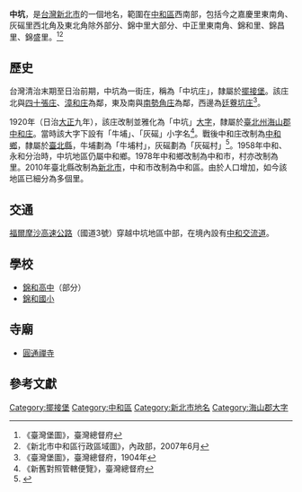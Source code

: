 {{Primarysources|time=2021-04-09T16:12:43+00:00}}

{{noteTA
|1 = 庄
}}
{{Infobox Hokkien name
| title      = 中坑
| hanji      = 中坑
| poj        = Tiong-khiⁿ
| hanlo      = 
| tl         = Tiong-khinn
| bp         = 
| hokkienipa = 
| lm         = 
| image      = 
| image_size = 
| caption    = 
}}
'''中坑'''，是[[台灣|台灣]][[新北市|新北市]]的一個地名，範圍在[[中和區|中和區]]西南部，包括今之嘉慶里東南角、灰磘里西北角及東北角除外部分、錦中里大部分、中正里東南角、錦和里、錦昌里、錦盛里。<ref>《臺灣堡圖》，臺灣總督府</ref><ref>《新北市中和區行政區域圖》，內政部，2007年6月</ref>

==歷史==
台灣清治末期至日治前期，中坑為一街庄，稱為「中坑庄」，隸屬於[[擺接堡|擺接堡]]。該庄北與[[四十張庄|四十張庄]]、[[漳和庄|漳和庄]]為鄰，東及南與[[南勢角庄|南勢角庄]]為鄰，西邊為[[廷藔坑庄|廷藔坑庄]]<ref>《臺灣堡圖》，臺灣總督府，1904年</ref>。

1920年（日治[[大正|大正]]九年），該庄改制並雅化為「中坑」[[大字|大字]]，隸屬於[[臺北州|臺北州]][[海山郡|海山郡]][[中和庄|中和庄]]。當時該大字下設有「牛埔」、「灰磘」小字名<ref>《新舊對照管轄便覽》，臺灣總督府</ref>。戰後中和庄改制為[[中和區|中和鄉]]，隸屬於[[臺北縣_(1945年－2010年)|臺北縣]]，牛埔劃為「牛埔村」，灰磘劃為「灰磘村」<ref>{{cite book |author1=黃秀政 |title=續修臺北縣志.卷四,政事志.第一篇,行政 |date=2005 |publisher=臺北縣政府 |isbn=986-00-2756-0 |pages=40 |language=zh-TW}}</ref>。1958年中和、永和分治時，中坑地區仍屬中和鄉。1978年中和鄉改制為中和市，村亦改制為里。2010年臺北縣改制為[[新北市|新北市]]，中和市改制為中和區。由於人口增加，如今該地區已細分為多個里。

==交通==
[[福爾摩沙高速公路|福爾摩沙高速公路]]（國道3號）穿越中坑地區中部，在境內設有[[中和交流道_(國道3號、台64線)|中和交流道]]。

==學校==
*[[錦和高中|錦和高中]]（部分）
*[[錦和國小|錦和國小]]

==寺廟==
*[[圓通禪寺_(新北市)|圓通禪寺]]

==參考文獻==
{{reflist}}

{{海山郡}}

[[Category:擺接堡|Category:擺接堡]]
[[Category:中和區|Category:中和區]]
[[Category:新北市地名|Category:新北市地名]]
[[Category:海山郡大字|Category:海山郡大字]]